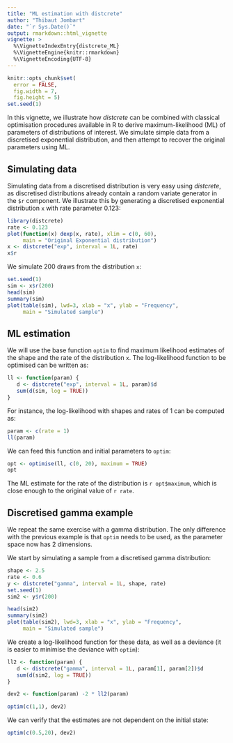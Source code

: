 ```yaml
---
title: "ML estimation with distcrete"
author: "Thibaut Jombart"
date: "`r Sys.Date()`"
output: rmarkdown::html_vignette
vignette: >
  %\VignetteIndexEntry{distcrete_ML}
  %\VignetteEngine{knitr::rmarkdown}
  %\VignetteEncoding{UTF-8}
---
```


``` r
knitr::opts_chunk$set(
  error = FALSE,
  fig.width = 7,
  fig.height = 5)
set.seed(1)
```

In this vignette, we illustrate how *distcrete* can be combined with classical optimisation procedures available in R to derive maximum-likelihood (ML) of parameters of distributions of interest. We simulate simple data from a discretised exponential distribution, and then attempt to recover the original parameters using ML.


## Simulating data

Simulating data from a discretised distribution is very easy using *distcrete*, as discretised distributions already contain a random variate generator in the `$r` component. We illustrate this by generating a discretised exponential distribution `x` with rate parameter 0.123:
```r
library(distcrete)
rate <- 0.123
plot(function(x) dexp(x, rate), xlim = c(0, 60),
     main = "Original Exponential distribution")
x <- distcrete("exp", interval = 1L, rate)
x$r
```

We simulate 200 draws from the distribution `x`:
```r
set.seed(1)
sim <- x$r(200)
head(sim)
summary(sim)
plot(table(sim), lwd=3, xlab = "x", ylab = "Frequency",
     main = "Simulated sample")
```



## ML estimation

We will use the base function `optim` to find maximum likelihood estimates of the shape and the rate of the distribution `x`. The log-likelihood function to be optimised can be written as:
```r
ll <- function(param) {
   d <- distcrete("exp", interval = 1L, param)$d
   sum(d(sim, log = TRUE))
}
```

For instance, the log-likelihood with shapes and rates of 1 can be computed as:
```r
param <- c(rate = 1)
ll(param)
```


We can feed this function and initial parameters to `optim`:
```r
opt <- optimise(ll, c(0, 20), maximum = TRUE)
opt
```

The ML estimate for the rate of the distribution is `r opt$maximum`, which is close enough to the original value of `r rate`.




## Discretised gamma example

We repeat the same exercise with a gamma distribution. The only difference with the previous example is that `optim` needs to be used, as the parameter space now has 2 dimensions.

We start by simulating a sample from a discretised gamma distribution:
```r
shape <- 2.5
rate <- 0.6
y <- distcrete("gamma", interval = 1L, shape, rate)
set.seed(1)
sim2 <- y$r(200)

head(sim2)
summary(sim2)
plot(table(sim2), lwd=3, xlab = "x", ylab = "Frequency",
     main = "Simulated sample")

```

We create a log-likelihood function for these data, as well as a deviance (it is easier to minimise the deviance with `optim`):
```r
ll2 <- function(param) {
   d <- distcrete("gamma", interval = 1L, param[1], param[2])$d
   sum(d(sim2, log = TRUE))
}

dev2 <- function(param) -2 * ll2(param)

optim(c(1,1), dev2)
```

We can verify that the estimates are not dependent on the initial state:
```r
optim(c(0.5,20), dev2)
```
